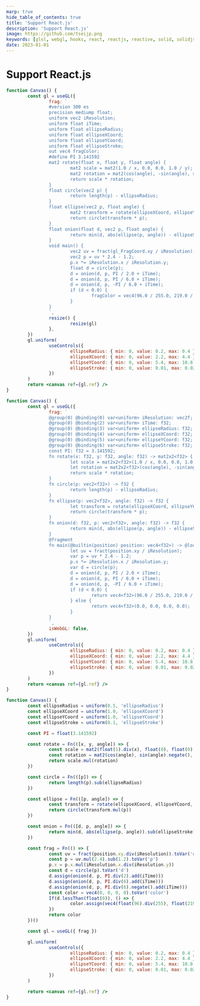 ```yaml
---
marp: true
hide_table_of_contents: true
title: 'Support React.js'
description: 'Support React.js'
image: https://github.com/tseijp.png
keywords: [glsl, webgl, hooks, react, reactjs, reactive, solid, solidjs, typescript]
date: 2023-01-01
---
```


# Support React.js


<Tabs>
<TabItem value="webgl" label="WebGL">

```jsx live
function Canvas() {
        const gl = useGL({
                frag: `
                #version 300 es
                precision mediump float;
                uniform vec2 iResolution;
                uniform float iTime;
                uniform float ellipseRadius;
                uniform float ellipseXCoord;
                uniform float ellipseYCoord;
                uniform float ellipseStroke;
                out vec4 fragColor;
                #define PI 3.141592
                mat2 rotate(float x, float y, float angle) {
                        mat2 scale = mat2(1.0 / x, 0.0, 0.0, 1.0 / y);
                        mat2 rotation = mat2(cos(angle), -sin(angle), sin(angle), cos(angle));
                        return scale * rotation;
                }
                float circle(vec2 p) {
                        return length(p) - ellipseRadius;
                }
                float ellipse(vec2 p, float angle) {
                        mat2 transform = rotate(ellipseXCoord, ellipseYCoord, angle);
                        return circle(transform * p);
                }
                float onion(float d, vec2 p, float angle) {
                        return min(d, abs(ellipse(p, angle)) - ellipseStroke);
                }
                void main() {
                        vec2 uv = fract(gl_FragCoord.xy / iResolution);
                        vec2 p = uv * 2.4 - 1.2;
                        p.x *= iResolution.x / iResolution.y;
                        float d = circle(p);
                        d = onion(d, p, PI / 2.0 + iTime);
                        d = onion(d, p, PI / 6.0 + iTime);
                        d = onion(d, p, -PI / 6.0 + iTime);
                        if (d < 0.0) {
                                fragColor = vec4(96.0 / 255.0, 219.0 / 255.0, 251.0 / 255.0, 0.8);
                        }
                }
                `,
                resize() {
                        resize(gl)
                },
        })
        gl.uniform(
                useControls({
                        ellipseRadius: { min: 0, value: 0.2, max: 0.4 },
                        ellipseXCoord: { min: 0, value: 2.2, max: 4.4 },
                        ellipseYCoord: { min: 0, value: 5.4, max: 10.8 },
                        ellipseStroke: { min: 0, value: 0.01, max: 0.02 },
                })
        )
        return <canvas ref={gl.ref} />
}
```

</TabItem>
<TabItem value="webgpu" label="WebGPU">

```jsx live
function Canvas() {
        const gl = useGL({
                frag: `
                @group(0) @binding(0) var<uniform> iResolution: vec2f;
                @group(0) @binding(2) var<uniform> iTime: f32;
                @group(0) @binding(3) var<uniform> ellipseRadius: f32;
                @group(0) @binding(4) var<uniform> ellipseXCoord: f32;
                @group(0) @binding(5) var<uniform> ellipseYCoord: f32;
                @group(0) @binding(6) var<uniform> ellipseStroke: f32;
                const PI: f32 = 3.141592;
                fn rotate(x: f32, y: f32, angle: f32) -> mat2x2<f32> {
                        let scale = mat2x2<f32>(1.0 / x, 0.0, 0.0, 1.0 / y);
                        let rotation = mat2x2<f32>(cos(angle), -sin(angle), sin(angle), cos(angle));
                        return scale * rotation;
                }
                fn circle(p: vec2<f32>) -> f32 {
                        return length(p) - ellipseRadius;
                }
                fn ellipse(p: vec2<f32>, angle: f32) -> f32 {
                        let transform = rotate(ellipseXCoord, ellipseYCoord, angle);
                        return circle(transform * p);
                }
                fn onion(d: f32, p: vec2<f32>, angle: f32) -> f32 {
                        return min(d, abs(ellipse(p, angle)) - ellipseStroke);
                }
                @fragment
                fn main(@builtin(position) position: vec4<f32>) -> @location(0) vec4<f32> {
                        let uv = fract(position.xy / iResolution);
                        var p = uv * 2.4 - 1.2;
                        p.x *= iResolution.x / iResolution.y;
                        var d = circle(p);
                        d = onion(d, p, PI / 2.0 + iTime);
                        d = onion(d, p, PI / 6.0 + iTime);
                        d = onion(d, p, -PI / 6.0 + iTime);
                        if (d < 0.0) {
                                return vec4<f32>(96.0 / 255.0, 219.0 / 255.0, 251.0 / 255.0, 0.8);
                        } else {
                                return vec4<f32>(0.0, 0.0, 0.0, 0.0);
                        }
                }
                `,
                isWebGL: false,
        })
        gl.uniform(
                useControls({
                        ellipseRadius: { min: 0, value: 0.2, max: 0.4 },
                        ellipseXCoord: { min: 0, value: 2.2, max: 4.4 },
                        ellipseYCoord: { min: 0, value: 5.4, max: 10.8 },
                        ellipseStroke: { min: 0, value: 0.01, max: 0.02 },
                })
        )
        return <canvas ref={gl.ref} />
}
```

</TabItem>
<TabItem value="tsl" label="TSL (TypeScript Shading Language)">

```jsx live
function Canvas() {
        const ellipseRadius = uniform(0.5, 'ellipseRadius')
        const ellipseXCoord = uniform(1.0, 'ellipseXCoord')
        const ellipseYCoord = uniform(1.0, 'ellipseYCoord')
        const ellipseStroke = uniform(0.1, 'ellipseStroke')

        const PI = float(3.141592)

        const rotate = Fn(([x, y, angle]) => {
                const scale = mat2(float(1).div(x), float(0), float(0), float(1).div(y)).toVar('scale')
                const rotation = mat2(cos(angle), sin(angle).negate(), sin(angle), cos(angle)).toVar('rotation')
                return scale.mul(rotation)
        })

        const circle = Fn(([p]) => {
                return length(p).sub(ellipseRadius)
        })

        const ellipse = Fn(([p, angle]) => {
                const transform = rotate(ellipseXCoord, ellipseYCoord, angle).toVar('transform')
                return circle(transform.mul(p))
        })

        const onion = Fn(([d, p, angle]) => {
                return min(d, abs(ellipse(p, angle)).sub(ellipseStroke))
        })

        const frag = Fn(() => {
                const uv = fract(position.xy.div(iResolution)).toVar('uv')
                const p = uv.mul(2.4).sub(1.2).toVar('p')
                p.x = p.x.mul(iResolution.x.div(iResolution.y))
                const d = circle(p).toVar('d')
                d.assign(onion(d, p, PI.div(2).add(iTime)))
                d.assign(onion(d, p, PI.div(6).add(iTime)))
                d.assign(onion(d, p, PI.div(6).negate().add(iTime)))
                const color = vec4(0, 0, 0, 0).toVar('color')
                If(d.lessThan(float(0)), () => {
                        color.assign(vec4(float(96).div(255), float(219).div(255), float(251).div(255), 0.8))
                })
                return color
        })()

        const gl = useGL({ frag })

        gl.uniform(
                useControls({
                        ellipseRadius: { min: 0, value: 0.2, max: 0.4 },
                        ellipseXCoord: { min: 0, value: 2.2, max: 4.4 },
                        ellipseYCoord: { min: 0, value: 5.4, max: 10.8 },
                        ellipseStroke: { min: 0, value: 0.01, max: 0.02 },
                })
        )

        return <canvas ref={gl.ref} />
}
```

</TabItem>
</Tabs>
